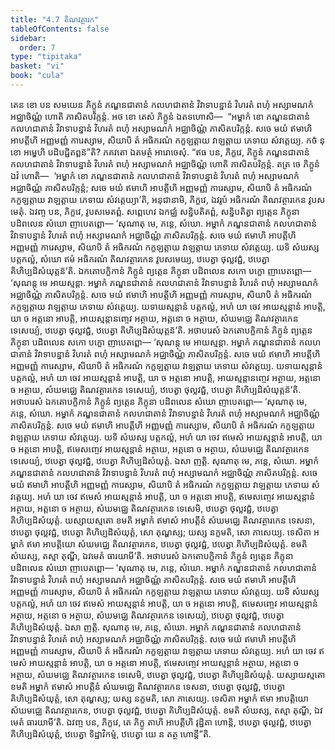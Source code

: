 ```yaml
---
title: "4.7 តិណវត្ថារក"
tableOfContents: false
sidebar:
  order: 7
type: "tipitaka"
basket: "vi"
book: "cula"
---
```



<DynamicBreadcrumb />

<Division number="212" book="cula">

<Paragraph number="871" book="cula">
តេន ខោ បន សមយេន ភិក្ខូនំ ភណ្ឌនជាតានំ កលហជាតានំ វិវាទាបន្នានំ វិហរតំ ពហុំ អស្សាមណកំ អជ្ឈាចិណ្ណំ ហោតិ ភាសិតបរិក្កន្តំ. អថ ខោ តេសំ ភិក្ខូនំ ឯតទហោសិ—  “អម្ហាកំ ខោ ភណ្ឌនជាតានំ កលហជាតានំ វិវាទាបន្នានំ វិហរតំ ពហុំ អស្សាមណកំ អជ្ឈាចិណ្ណំ ភាសិតបរិក្កន្តំ. សចេ មយំ ឥមាហិ អាបត្តីហិ អញ្ញមញ្ញំ ការេស្សាម, សិយាបិ តំ អធិករណំ កក្ខឡត្តាយ វាឡត្តាយ ភេទាយ សំវត្តេយ្យ. កថំ នុ ខោ អម្ហេហិ បដិបជ្ជិតព្ពន៑”តិ? ភគវតោ ឯតមត្ថំ អារោចេសុំ.
</Paragraph>

<Paragraph number="872" book="cula">
“ឥធ បន, ភិក្ខវេ, ភិក្ខូនំ ភណ្ឌនជាតានំ កលហជាតានំ វិវាទាបន្នានំ វិហរតំ ពហុំ អស្សាមណកំ អជ្ឈាចិណ្ណំ ហោតិ ភាសិតបរិក្កន្តំ. តត្រ ចេ ភិក្ខូនំ ឯវំ ហោតិ—  ‘អម្ហាកំ ខោ ភណ្ឌនជាតានំ កលហជាតានំ វិវាទាបន្នានំ វិហរតំ ពហុំ អស្សាមណកំ អជ្ឈាចិណ្ណំ ភាសិតបរិក្កន្តំ; សចេ មយំ ឥមាហិ អាបត្តីហិ អញ្ញមញ្ញំ ការេស្សាម, សិយាបិ តំ អធិករណំ កក្ខឡត្តាយ វាឡត្តាយ ភេទាយ សំវត្តេយ្យា’តិ, អនុជានាមិ, ភិក្ខវេ, ឯវរូបំ អធិករណំ តិណវត្ថារកេន វូបសមេតុំ. ឯវញ្ច បន, ភិក្ខវេ, វូបសមេតព្ពំ. សព្ពេហេវ ឯកជ្ឈំ សន្និបតិតព្ពំ, សន្និបតិត្វា ព្យត្តេន ភិក្ខុនា បដិពលេន សំឃោ ញាបេតព្ពោ—
</Paragraph>

<Paragraph number="873" book="cula">
‘សុណាតុ មេ, ភន្តេ, សំឃោ. អម្ហាកំ ភណ្ឌនជាតានំ កលហជាតានំ វិវាទាបន្នានំ វិហរតំ ពហុំ អស្សាមណកំ អជ្ឈាចិណ្ណំ ភាសិតបរិក្កន្តំ. សចេ មយំ ឥមាហិ អាបត្តីហិ អញ្ញមញ្ញំ ការេស្សាម, សិយាបិ តំ អធិករណំ កក្ខឡត្តាយ វាឡត្តាយ ភេទាយ សំវត្តេយ្យ. យទិ សំឃស្ស បត្តកល្លំ, សំឃោ ឥមំ អធិករណំ តិណវត្ថារកេន វូបសមេយ្យ, ឋបេត្វា ថុល្លវជ្ជំ, ឋបេត្វា គិហិប្បដិសំយុត្តន៑’តិ. ឯកតោបក្ខិកានំ ភិក្ខូនំ ព្យត្តេន ភិក្ខុនា បដិពលេន សកោ បក្ខោ ញាបេតព្ពោ—
</Paragraph>

<Paragraph number="874" book="cula">
‘សុណន្តុ មេ អាយស្មន្តា. អម្ហាកំ ភណ្ឌនជាតានំ កលហជាតានំ វិវាទាបន្នានំ វិហរតំ ពហុំ អស្សាមណកំ អជ្ឈាចិណ្ណំ ភាសិតបរិក្កន្តំ. សចេ មយំ ឥមាហិ អាបត្តីហិ អញ្ញមញ្ញំ ការេស្សាម, សិយាបិ តំ អធិករណំ កក្ខឡត្តាយ វាឡត្តាយ ភេទាយ សំវត្តេយ្យ. យទាយស្មន្តានំ បត្តកល្លំ, អហំ យា ចេវ អាយស្មន្តានំ អាបត្តិ, យា ច អត្តនោ អាបត្តិ, អាយស្មន្តានញ្ចេវ អត្ថាយ, អត្តនោ ច អត្ថាយ, សំឃមជ្ឈេ តិណវត្ថារកេន ទេសេយ្យំ, ឋបេត្វា ថុល្លវជ្ជំ, ឋបេត្វា គិហិប្បដិសំយុត្តន៑’តិ.
</Paragraph>

<Paragraph number="875" book="cula">
អថាបរេសំ ឯកតោបក្ខិកានំ ភិក្ខូនំ ព្យត្តេន ភិក្ខុនា បដិពលេន សកោ បក្ខោ ញាបេតព្ពោ—
</Paragraph>

<Paragraph number="876" book="cula">
‘សុណន្តុ មេ អាយស្មន្តា. អម្ហាកំ ភណ្ឌនជាតានំ កលហជាតានំ វិវាទាបន្នានំ វិហរតំ ពហុំ អស្សាមណកំ អជ្ឈាចិណ្ណំ ភាសិតបរិក្កន្តំ. សចេ មយំ ឥមាហិ អាបត្តីហិ អញ្ញមញ្ញំ ការេស្សាម, សិយាបិ តំ អធិករណំ កក្ខឡត្តាយ វាឡត្តាយ ភេទាយ សំវត្តេយ្យ. យទាយស្មន្តានំ បត្តកល្លំ, អហំ យា ចេវ អាយស្មន្តានំ អាបត្តិ, យា ច អត្តនោ អាបត្តិ, អាយស្មន្តានញ្ចេវ អត្ថាយ, អត្តនោ ច អត្ថាយ, សំឃមជ្ឈេ តិណវត្ថារកេន ទេសេយ្យំ, ឋបេត្វា ថុល្លវជ្ជំ, ឋបេត្វា គិហិប្បដិសំយុត្តន៑’តិ.
</Paragraph>

</Division>
<Division number="213" book="cula">

<Paragraph number="877" book="cula">
អថាបរេសំ ឯកតោបក្ខិកានំ ភិក្ខូនំ ព្យត្តេន ភិក្ខុនា បដិពលេន សំឃោ ញាបេតព្ពោ—
</Paragraph>

<Paragraph number="878" book="cula">
‘សុណាតុ មេ, ភន្តេ, សំឃោ. អម្ហាកំ ភណ្ឌនជាតានំ កលហជាតានំ វិវាទាបន្នានំ វិហរតំ ពហុំ អស្សាមណកំ អជ្ឈាចិណ្ណំ ភាសិតបរិក្កន្តំ. សចេ មយំ ឥមាហិ អាបត្តីហិ អញ្ញមញ្ញំ ការេស្សាម, សិយាបិ តំ អធិករណំ កក្ខឡត្តាយ វាឡត្តាយ ភេទាយ សំវត្តេយ្យ. យទិ សំឃស្ស បត្តកល្លំ, អហំ យា ចេវ ឥមេសំ អាយស្មន្តានំ អាបត្តិ, យា ច អត្តនោ អាបត្តិ, ឥមេសញ្ចេវ អាយស្មន្តានំ អត្ថាយ, អត្តនោ ច អត្ថាយ, សំឃមជ្ឈេ តិណវត្ថារកេន ទេសេយ្យំ, ឋបេត្វា ថុល្លវជ្ជំ, ឋបេត្វា គិហិប្បដិសំយុត្តំ. ឯសា ញត្តិ.
</Paragraph>

<Paragraph number="879" book="cula">
សុណាតុ មេ, ភន្តេ, សំឃោ. អម្ហាកំ ភណ្ឌនជាតានំ កលហជាតានំ វិវាទាបន្នានំ វិហរតំ ពហុំ អស្សាមណកំ អជ្ឈាចិណ្ណំ ភាសិតបរិក្កន្តំ. សចេ មយំ ឥមាហិ អាបត្តីហិ អញ្ញមញ្ញំ ការេស្សាម, សិយាបិ តំ អធិករណំ កក្ខឡត្តាយ វាឡត្តាយ ភេទាយ សំវត្តេយ្យ. អហំ យា ចេវ ឥមេសំ អាយស្មន្តានំ អាបត្តិ, យា ច អត្តនោ អាបត្តិ, ឥមេសញ្ចេវ អាយស្មន្តានំ អត្ថាយ, អត្តនោ ច អត្ថាយ, សំឃមជ្ឈេ តិណវត្ថារកេន ទេសេមិ, ឋបេត្វា ថុល្លវជ្ជំ, ឋបេត្វា គិហិប្បដិសំយុត្តំ. យស្សាយស្មតោ ខមតិ អម្ហាកំ ឥមាសំ អាបត្តីនំ សំឃមជ្ឈេ តិណវត្ថារកេន ទេសនា, ឋបេត្វា ថុល្លវជ្ជំ, ឋបេត្វា គិហិប្បដិសំយុត្តំ, សោ តុណ្ហស្ស; យស្ស នក្ខមតិ, សោ ភាសេយ្យ.
</Paragraph>

<Paragraph number="880" book="cula">
ទេសិតា អម្ហាកំ ឥមា អាបត្តិយោ សំឃមជ្ឈេ តិណវត្ថារកេន, ឋបេត្វា ថុល្លវជ្ជំ, ឋបេត្វា គិហិប្បដិសំយុត្តំ. ខមតិ សំឃស្ស, តស្មា តុណ្ហី, ឯវមេតំ ធារយាមី’តិ.
</Paragraph>

</Division>
<Division number="214" book="cula">

<Paragraph number="881" book="cula">
អថាបរេសំ ឯកតោបក្ខិកានំ ភិក្ខូនំ ព្យត្តេន ភិក្ខុនា បដិពលេន សំឃោ ញាបេតព្ពោ—
</Paragraph>

<Paragraph number="882" book="cula">
‘សុណាតុ មេ, ភន្តេ, សំឃោ. អម្ហាកំ ភណ្ឌនជាតានំ កលហជាតានំ វិវាទាបន្នានំ វិហរតំ ពហុំ អស្សាមណកំ អជ្ឈាចិណ្ណំ ភាសិតបរិក្កន្តំ. សចេ មយំ ឥមាហិ អាបត្តីហិ អញ្ញមញ្ញំ ការេស្សាម, សិយាបិ តំ អធិករណំ កក្ខឡត្តាយ វាឡត្តាយ ភេទាយ សំវត្តេយ្យ. យទិ សំឃស្ស បត្តកល្លំ, អហំ យា ចេវ ឥមេសំ អាយស្មន្តានំ អាបត្តិ, យា ច អត្តនោ អាបត្តិ, ឥមេសញ្ចេវ អាយស្មន្តានំ អត្ថាយ, អត្តនោ ច អត្ថាយ, សំឃមជ្ឈេ តិណវត្ថារកេន ទេសេយ្យំ, ឋបេត្វា ថុល្លវជ្ជំ, ឋបេត្វា គិហិប្បដិសំយុត្តំ. ឯសា ញត្តិ.
</Paragraph>

<Paragraph number="883" book="cula">
សុណាតុ មេ, ភន្តេ, សំឃោ. អម្ហាកំ ភណ្ឌនជាតានំ កលហជាតានំ វិវាទាបន្នានំ វិហរតំ ពហុំ អស្សាមណកំ អជ្ឈាចិណ្ណំ ភាសិតបរិក្កន្តំ. សចេ មយំ ឥមាហិ អាបត្តីហិ អញ្ញមញ្ញំ ការេស្សាម, សិយាបិ តំ អធិករណំ កក្ខឡត្តាយ វាឡត្តាយ ភេទាយ សំវត្តេយ្យ. អហំ យា ចេវ ឥមេសំ អាយស្មន្តានំ អាបត្តិ, យា ច អត្តនោ អាបត្តិ, ឥមេសញ្ចេវ អាយស្មន្តានំ អត្ថាយ, អត្តនោ ច អត្ថាយ, សំឃមជ្ឈេ តិណវត្ថារកេន ទេសេមិ, ឋបេត្វា ថុល្លវជ្ជំ, ឋបេត្វា គិហិប្បដិសំយុត្តំ. យស្សាយស្មតោ ខមតិ អម្ហាកំ ឥមាសំ អាបត្តីនំ សំឃមជ្ឈេ តិណវត្ថារកេន ទេសនា, ឋបេត្វា ថុល្លវជ្ជំ, ឋបេត្វា គិហិប្បដិសំយុត្តំ, សោ តុណ្ហស្ស; យស្ស នក្ខមតិ, សោ ភាសេយ្យ.
</Paragraph>

<Paragraph number="884" book="cula">
ទេសិតា អម្ហាកំ ឥមា អាបត្តិយោ សំឃមជ្ឈេ តិណវត្ថារកេន, ឋបេត្វា ថុល្លវជ្ជំ, ឋបេត្វា គិហិប្បដិសំយុត្តំ. ខមតិ សំឃស្ស, តស្មា តុណ្ហី, ឯវមេតំ ធារយាមី’តិ.
</Paragraph>

<Paragraph number="885" book="cula">
ឯវញ្ច បន, ភិក្ខវេ, តេ ភិក្ខូ តាហិ អាបត្តីហិ វុដ្ឋិតា ហោន្តិ, ឋបេត្វា ថុល្លវជ្ជំ, ឋបេត្វា គិហិប្បដិសំយុត្តំ, ឋបេត្វា ទិដ្ឋាវិកម្មំ, ឋបេត្វា យេ ន តត្ថ ហោន្តី”តិ.
</Paragraph>
</Division>